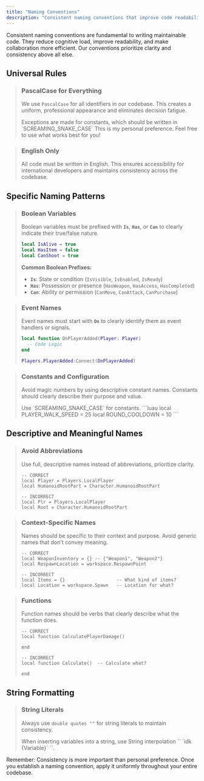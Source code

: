 ```yaml
---
title: "Naming Conventions"
description: "Consistent naming conventions that improve code readability and maintain uniformity across your entire codebase."
---
```


Consistent naming conventions are fundamental to writing maintainable code. They reduce cognitive load, improve readability, and make collaboration more efficient. Our conventions prioritize clarity and consistency above all else.

## Universal Rules

> ### PascalCase for Everything
>
> We use `PascalCase` for all identifiers in our codebase. This creates a uniform, professional appearance and eliminates decision fatigue.
>
> <Note>
>   Exceptions are made for constants, which should be written in `SCREAMING_SNAKE_CASE`
> </Note>
> <Warning>
>   This is my personal preference. Feel free to use what works best for you!
> </Warning>

> ### English Only
>
> All code must be written in English. This ensures accessibility for international developers and maintains consistency across the codebase.

## Specific Naming Patterns

> ### Boolean Variables
>
> Boolean variables must be prefixed with **`Is`**, **`Has`**, or **`Can`** to clearly indicate their true/false nature.
>
> ```lua
> local IsAlive = true
> local HasItem = false
> local CanShoot = true
> ```
>
> **Common Boolean Prefixes:**
>
> - **`Is`**: State or condition (`IsVisible`, `IsEnabled`, `IsReady`)
> - **`Has`**: Possession or presence (`HasWeapon`, `HasAccess`, `HasCompleted`)
> - **`Can`**: Ability or permission (`CanMove`, `CanAttack`, `CanPurchase`)

> ### **Event Names**
>
> Event names must start with **`On`** to clearly identify them as event handlers or signals.
>
> ```lua
> local function OnPlayerAdded(Player: Player)
> 	-- Code Logic
> end
> 
> Players.PlayerAdded:Connect(OnPlayerAdded)
> ```

> ### **Constants and Configuration**
>
> Avoid magic numbers by using descriptive constant names. Constants should clearly describe their purpose and value.
>
> <Note>
>   Use `SCREAMING_SNAKE_CASE` for constants.
> </Note>
> ```luau
> local PLAYER_WALK_SPEED = 25
> local ROUND_COOLDOWN = 10
> ```

## Descriptive and Meaningful Names

> ### **Avoid Abbreviations**
>
> Use full, descriptive names instead of abbreviations, prioritize clarity.
>
> ```luau
> -- CORRECT
> local Player = Players.LocalPlayer
> local HumanoidRootPart = Character.HumanoidRootPart
> 
> -- INCORRECT
> local Plr = Players.LocalPlayer
> local Root = Character.HumanoidRootPart
> ```

> ### **Context-Specific Names**
>
> Names should be specific to their context and purpose. Avoid generic names that don't convey meaning.
>
> ```luau
> -- CORRECT
> local WeaponInventory = {} -- {"Weapon1", "Weapon2"}
> local RespawnLocation = workspace.RespawnPoint
> 
> -- INCORRECT
> local Items = {}                   -- What kind of items?
> local Location = workspace.Spawn   -- Location for what?
> ```

> ### **Functions**
>
> Function names should be verbs that clearly describe what the function does.
>
> ```luau
> -- CORRECT
> local function CalculatePlayerDamage()
> 
> end
> 
> -- INCORRECT
> local function Calculate()  -- Calculate what?
> 
> end
> ```

## String Formatting

> ### **String Literals**
>
> Always use `double quotes ""` for string literals to maintain consistency.
>
> <Note>
>   When inserting variables into a string, use String interpolation `` `idk {Variable}` ``.
> </Note>

<Note>
  Remember: Consistency is more important than personal preference. Once you establish a naming convention, apply it uniformly throughout your entire codebase.
</Note>